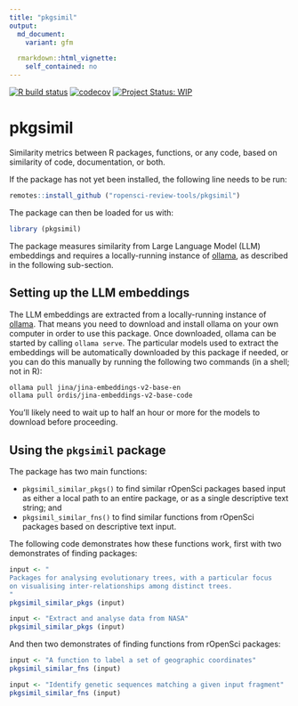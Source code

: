 ```yaml
---
title: "pkgsimil"
output:
  md_document:
    variant: gfm

  rmarkdown::html_vignette:
    self_contained: no
---
```


<!-- badges: start -->

[![R build
status](https://github.com/ropensci-review-tools/pkgsimil/workflows/R-CMD-check/badge.svg)](https://github.com/ropensci-review-tools/pkgsimil/actions?query=workflow%3AR-CMD-check)
[![codecov](https://codecov.io/gh/ropensci-review-tools/pkgsimil/branch/main/graph/badge.svg)](https://app.codecov.io/gh/ropensci-review-tools/pkgsimil)
[![Project Status:
WIP](https://www.repostatus.org/badges/latest/wip.svg)](https://www.repostatus.org/#wip)
<!-- badges: end -->

# pkgsimil

Similarity metrics between R packages, functions, or any code, based on
similarity of code, documentation, or both.

If the package has not yet been installed, the following line needs to be run:

```r
remotes::install_github ("ropensci-review-tools/pkgsimil")
```

The package can then be loaded for us with:

```r
library (pkgsimil)
```

The package measures similarity from Large Language Model (LLM) embeddings and
requires a locally-running instance of [ollama](https://ollama.com), as
described in the following sub-section.


## Setting up the LLM embeddings

The LLM embeddings are extracted from a locally-running instance of
[ollama](https://ollama.com). That means you need to download and install
ollama on your own computer in order to use this package. Once downloaded,
ollama can be started by calling `ollama serve`. The particular models used to
extract the embeddings will be automatically downloaded by this package if
needed, or you can do this manually by running the following two commands (in a
shell; not in R):

``` bash
ollama pull jina/jina-embeddings-v2-base-en
ollama pull ordis/jina-embeddings-v2-base-code
```

You'll likely need to wait up to half an hour or more for the models to
download before proceeding.

## Using the `pkgsimil` package

The package has two main functions:

- `pkgsimil_similar_pkgs()` to find similar rOpenSci packages based input as
either a local path to an entire package, or as a single descriptive text
string; and
- `pkgsimil_similar_fns()` to find similar functions from rOpenSci packages based
on descriptive text input.

The following code demonstrates how these functions work, first with two
demonstrates of finding packages:

```r
input <- "
Packages for analysing evolutionary trees, with a particular focus
on visualising inter-relationships among distinct trees.
"
pkgsimil_similar_pkgs (input)
```

```r
input <- "Extract and analyse data from NASA"
pkgsimil_similar_pkgs (input)
```


And then two demonstrates of finding functions from rOpenSci packages:

```r
input <- "A function to label a set of geographic coordinates"
pkgsimil_similar_fns (input)
```
```r
input <- "Identify genetic sequences matching a given input fragment"
pkgsimil_similar_fns (input)
```
